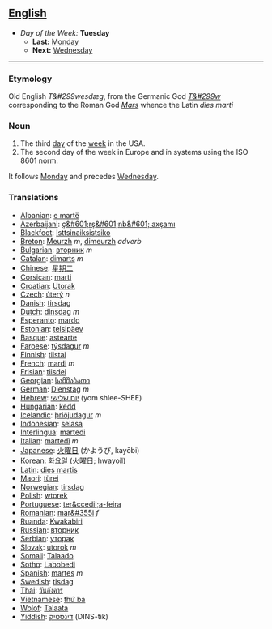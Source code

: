 == [[English]] ==
*''Day of the Week:'' '''Tuesday'''
**'''Last:''' [[Monday]]
**'''Next:''' [[Wednesday]]
----

===Etymology===
Old English ''T&#299wesdæg'', from the Germanic God ''[[w:Tiw|T&#299w]]'' corresponding to the Roman God ''[[w:Mars_(god)|Mars]]'' whence the Latin ''dies marti''
===Noun===
#The third [[day]] of the [[week]] in the USA.
#The second day of the week in Europe and in systems using the ISO 8601 norm.
It follows [[Monday]] and precedes [[Wednesday]].
===Translations===
*[[Albanian]]: [[e martë]]
*[[Azerbaijani]]: [[ç&#601;rş&#601;nb&#601; axşamı]]
*[[Blackfoot]]: [[Isttsinaiksistsiko]]
*[[Breton]]: [[Meurzh]] ''m'', [[dimeurzh]] ''adverb''
*[[Bulgarian]]: [[вторник]] ''m''
*[[Catalan]]: [[dimarts]] ''m''
*[[Chinese]]: [[星期二]]
*[[Corsican]]: [[marti]]
*[[Croatian]]: [[Utorak]]
*[[Czech]]: [[úterý]] ''n''
*[[Danish]]: [[tirsdag]]
*[[Dutch]]: [[dinsdag]] ''m''
*[[Esperanto]]: [[mardo]]
*[[Estonian]]: [[telsipäev]]
*[[Basque]]: [[astearte]]
*[[Faroese]]: [[týsdagur]] ''m''
*[[Finnish]]: [[tiistai]]
*[[French]]: [[mardi]] ''m''
*[[Frisian]]: [[tiisdei]]
*[[Georgian]]: [[სამშაბათი]]
*[[German]]: [[Dienstag]] ''m''
*[[Hebrew]]: [[יום שלישי]] (yom shlee-SHEE)
*[[Hungarian]]: [[kedd]]
*[[Icelandic]]: [[þriðjudagur]] ''m''
*[[Indonesian]]: [[selasa]]
*[[Interlingua]]: [[martedi]]
*[[Italian]]: [[martedì]] ''m''
*[[Japanese]]: [[火曜日]] (かようび, kayōbi)
*[[Korean]]: [[화요일]] (火曜日; hwayoil)
*[[Latin]]: [[dies martis]]
*[[Maori]]: [[türei]]
*[[Norwegian]]: [[tirsdag]]
*[[Polish]]: [[wtorek]]
*[[Portuguese]]: [[ter&ccedil;a-feira]]
*[[Romanian]]: [[mar&#355i]] ''f''
*[[Ruanda]]: [[Kwakabiri]]
*[[Russian]]: [[вторник]]
*[[Serbian]]: [[уторак]]
*[[Slovak]]: [[utorok]] ''m''
*[[Somali]]: [[Talaado]]
*[[Sotho]]: [[Labobedi]]
*[[Spanish]]: [[martes]] ''m''
*[[Swedish]]: [[tisdag]]
*[[Thai]]: [[วันอังคาร]]
*[[Vietnamese]]: [[thứ ba]]
*[[Wolof]]: [[Talaata]]
*[[Yiddish]]: [[דינסטיק]] (DINS-tik)